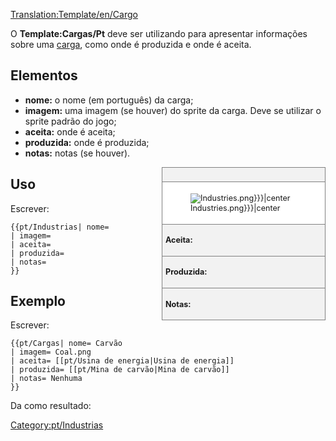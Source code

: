 <noinclude>[[Translation:Template/en/Cargo]]</noinclude><noinclude>

O '''Template:Cargas/Pt''' deve ser utilizando para apresentar informações sobre uma [[pt/Carga|carga]], como onde é produzida e onde é aceita.

== Elementos ==

* '''nome:''' o nome (em português) da carga;
* '''imagem:''' uma imagem (se houver) do sprite da carga. Deve se utilizar o sprite padrão do jogo;
* '''aceita:''' onde é aceita;
* '''produzida:''' onde é produzida;
* '''notas:''' notas (se houver).

</noinclude><!--
--><div style="float:right; width:260px; font-size:90%; border:1px solid gray; background-color:#f2f2f2; margin-left:10px; margin-bottom:10px">
<div style="text-align:center; border-bottom:1px solid gray; padding:5px"><strong>{{{nome}}}</strong></div>
<div style="background-color:white; padding:5px">[[File:{{{imagem|Industries.png}}}|center]]</div>
<div style="border-top:1px solid gray; padding:5px"><strong>Aceita:</strong> {{{aceita}}}</div>
<div style="border-top:1px solid gray; padding:5px"><strong>Produzida:</strong> {{{produz}}}</div>
<div style="border-top:1px solid gray; padding:5px"><strong>Notas:</strong> {{{notas|Nenhuma}}}</div>
</div><noinclude>

==Uso==
Escrever:
<pre>{{pt/Industrias| nome=
| imagem=
| aceita=
| produzida=
| notas=
}}</pre>

== Exemplo ==

Escrever:

<pre>{{pt/Cargas| nome= Carvão
| imagem= Coal.png
| aceita= [[pt/Usina de energia|Usina de energia]]
| produzida= [[pt/Mina de carvão|Mina de carvão]]
| notas= Nenhuma
}}</pre>

Da como resultado:

{{pt/Cargas| nome=Carvão
| imagem=Coal.png
| aceita=[[pt/Usina de energia|Usina de energia]]
| produzida=[[pt/Mina de carvão|Mina de carvão]]
| notas=Nenhuma
}}

</noinclude><includeonly>

[[Category:pt/Industrias]]</includeonly>